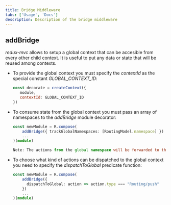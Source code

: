 ```yaml
---
title: Bridge Middleware
tabs: ['Usage', 'Docs']
description: Description of the bridge middleware
---
```


## addBridge

*redux-mvc* allows to setup a global context that can be accesible from every other child context. It is useful to put any data or state that will be reused among contexts.


- To provide the global context you must specify the *contextId* as the special constant *GLOBAL_CONTEXT_ID*:

    ```js
    const decorate = createContext({
       module,
       contextId: GLOBAL_CONTEXT_ID
    })

    ```

- To consume state from the global context you must pass an array of namespaces to the *addBridge* module decorator:

  ```ts
  const newModule = R.compose(
      addBridge({ trackGlobalNamespaces: [RoutingModel.namespace] })
      ...
  )(module)
  
  Note: The actions from the global namespace will be forwarded to the local context.

  ```

- To choose what kind of actions can be dispatched to the global context you need to specify the *dispatchToGlobal* predicate function:

  ```ts
  const newModule = R.compose(
      addBridge({ 
        dispatchToGlobal: action => action.type === "Routing/push" 
      })
      ...
  )(module)

  ```
